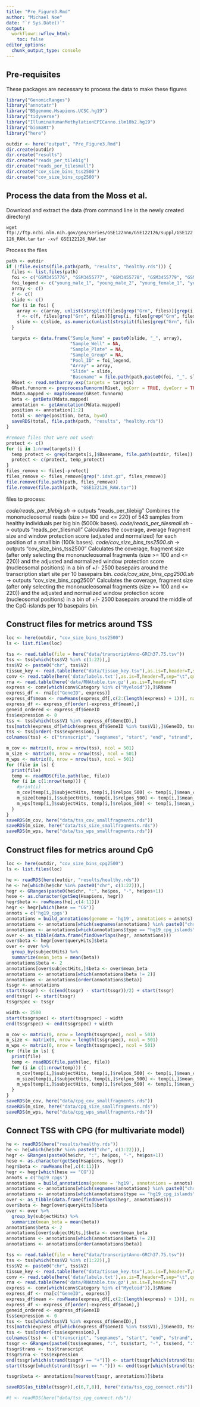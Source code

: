 ```yaml
---
title: "Pre_Figure3.Rmd"
author: "Michael Noe"
date: "`r Sys.Date()`" 
output:
  workflowr::wflow_html:
    toc: false
editor_options:
  chunk_output_type: console
---
```


## Pre-requisites

These packages are necessary to process the data to make these figures 

```r
library("GenomicRanges")
library("annotatr")
library("BSgenome.Hsapiens.UCSC.hg19")
library("tidyverse")
library("IlluminaHumanMethylationEPICanno.ilm10b2.hg19")
library("biomaRt")
library("here")
```

   
```r
outdir <- here("output", "Pre_Figure3.Rmd")
dir.create(outdir)
dir.create("results")
dir.create("reads_per_tilebig")
dir.create("reads_per_tilesmall")
dir.create("cov_size_bins_tss2500")
dir.create("cov_size_bins_cpg2500")
```


## Process the data from the Moss et al. 

Download and extract the data (from command line in the newly created directory)

`wget ftp://ftp.ncbi.nlm.nih.gov/geo/series/GSE122nnn/GSE122126/suppl/GSE122126_RAW.tar`
`tar -xvf GSE122126_RAW.tar`

Process the files

```r
path <- outdir 
if (!file.exists(file.path(path, "results", "healthy.rds"))) {
  files <- list.files(path)
  foi <- c("GSM3455776", "GSM3455777", "GSM3455778", "GSM3455779", "GSM3455780", "GSM3455781", "GSM3455782", "GSM3455783")
  foi_legend <- c("young_male_1", "young_male_2", "young_female_1", "young_female_2", "old_male_1", "old_male_2", "old_female_1", "old_female_2")
  array <- c()
  f <- c()
  slide <- c()
  for (i in foi) {
    array <- c(array, unlist(strsplit(files[grep("Grn", files)][grep(i, files[grep("Grn", files)])], "_"))[3])
    f <- c(f, files[grep("Grn", files)][grep(i, files[grep("Grn", files)])],files[grep("Red", files)][grep(i, files[grep("Red", files)])])
    slide <- c(slide, as.numeric(unlist(strsplit(files[grep("Grn", files)][grep(i, files[grep("Grn", files)])], "_"))[2]))
  }

  targets <- data.frame("Sample_Name" = paste0(slide, "_", array),
                        "Sample_Well" = NA,
                        "Sample_Plate" = NA,
                        "Sample_Group" = NA,
                        "Pool_ID" = foi_legend,
                        "Array" = array,
                        "Slide" = slide,
                        "Basename" = file.path(path,paste0(foi, "_", slide, "_", array)))
  RGset <- read.metharray.exp(targets = targets)
  GRset.funnorm <- preprocessFunnorm(RGset, bgCorr = TRUE, dyeCorr = TRUE, ratioConvert=T)
  Mdata.mapped <- mapToGenome(GRset.funnorm)
  beta <- getBeta(Mdata.mapped)
  annotation <- getAnnotation(Mdata.mapped)
  position <- annotation[1:2]
  total <- merge(position, beta, by=0)
  saveRDS(total, file.path(path, "results", "healthy.rds"))
}

#remove files that were not used: 
protect <- c()
for (i in 1:nrow(targets)) {
  temp_protect <- grep(targets[i,]$Basename, file.path(outdir, files))
  protect <- c(protect, temp_protect)
}
files_remove <- files[-protect]
files_remove <- files_remove[grep(".idat.gz", files_remove)]
file.remove(file.path(path, files_remove))
file.remove(file.path(path, "GSE122126_RAW.tar"))
```

files to process:

 *code/reads_per_tilebig.sh* -> outputs "reads_per_tilebig"
    Combines the mononucleosomal reads (size >= 100 and <= 220) of 543 samples from healthy individuals per big bin (5000k bases).
 *code/reads_per_tilesmall.sh* -> outputs "reads_per_tilesmall"
    Calculates the coverage, average fragment size and window protection score (adjusted and normalized) for each position of a small bin (100k bases). 
 *code/cov_size_bins_tss2500.sh* -> outputs "cov_size_bins_tss2500"
    Calculates the coverage, fragment size (after only selecting the mononucleosomal fragments (size >= 100 and <= 220)) and the adjusted and normalized window protection score (nucleosomal positions) in a bin of +/- 2500 basepairs around the transcription start site per 10 basepairs bin.
 *code/cov_size_bins_cpg2500.sh* -> outputs "cov_size_bins_cpg2500"
    Calculates the coverage, fragment size (after only selecting the mononucleosomal fragments (size >= 100 and <= 220)) and the adjusted and normalized window protection score (nucleosomal positions) in a bin of +/- 2500 basepairs around the middle of the CpG-islands per 10 basepairs bin.
    


## Construct files for metrics around TSS

```r
loc <- here(outdir, "cov_size_bins_tss2500")
ls <- list.files(loc)

tss <- read.table(file = here("data/transcriptAnno-GRCh37.75.tsv"))
tss <- tss[which(tss$V2 %in% c(1:22)),]
tss$V2 <- paste0("chr", tss$V2)
tissue_key <- read.table(here("data/tissue_key.tsv"),as.is=T,header=T,sep="\t",quote="\"")
conv <- read.table(here('data/labels.txt'),as.is=T,header=T,sep="\t",quote="\"")
rna <- read.table(here('data/RNAtable.tsv.gz'),as.is=T,header=T)
express <- conv[which(conv$Category %in% c("Myeloid")),]$RName
express_df <- rna[c("GeneID", express)]
express_df$mean <- rowMeans(express_df[,c(2:(length(express) + 1))], na.rm=T)
express_df <- express_df[order(-express_df$mean),]
geneid_ordered <- express_df$GeneID
tss$expression <- 0
tss <- tss[which(tss$V1 %in% express_df$GeneID),]
tss[match(express_df[which(express_df$GeneID %in% tss$V1),]$GeneID, tss$V1),]$expression <- express_df[which(express_df$GeneID %in% tss$V1),]$mean
tss <- tss[order(-tss$expression),]
colnames(tss) <- c("transcript", "seqnames", "start", "end", "strand", "expression")

m_cov <- matrix(0, nrow = nrow(tss), ncol = 501)
m_size <- matrix(0, nrow = nrow(tss), ncol = 501)
m_wps <- matrix(0, nrow = nrow(tss), ncol = 501)
for (file in ls) {
  print(file)
  temp <- readRDS(file.path(loc, file))
  for (i in c(1:nrow(temp))) {
    #print(i)
    m_cov[temp[i,]$subjectHits, temp[i,]$relpos_500] <- temp[i,]$mean_cov
    m_size[temp[i,]$subjectHits, temp[i,]$relpos_500] <- temp[i,]$mean_size
    m_wps[temp[i,]$subjectHits, temp[i,]$relpos_500] <- temp[i,]$mean_wps
  }
}
saveRDS(m_cov, here("data/tss_cov_smallfragments.rds"))
saveRDS(m_size, here("data/tss_size_smallfragments.rds"))
saveRDS(m_wps, here("data/tss_wps_smallfragments.rds"))
```


## Construct files for metrics around CpG

```r
loc <- here(outdir, "cov_size_bins_cpg2500")
ls <- list.files(loc)

he <- readRDS(here(outdir, "results/healthy.rds"))
he <- he[which(he$chr %in% paste0("chr", c(1:22))),]
hegr <- GRanges(paste0(he$chr, ":", he$pos, "-", he$pos+1))
hese <- as.character(getSeq(Hsapiens, hegr))
hegr$beta <- rowMeans(he[,c(4:11)])
hegr <- hegr[which(hese == "CG")]
annots = c('hg19_cpgs')
annotations = build_annotations(genome = 'hg19', annotations = annots)
annotations <- annotations[which(seqnames(annotations) %in% paste0("chr", c(1:22)))]
annotations <- annotations[which(annotations$type == "hg19_cpg_islands")]
over <- as_tibble(data.frame(findOverlaps(hegr, annotations)))
over$beta <- hegr[over$queryHits]$beta
over <- over %>%
  group_by(subjectHits) %>%
  summarize(mean_beta = mean(beta))
annotations$beta <- 2
annotations[over$subjectHits,]$beta <- over$mean_beta
annotations <- annotations[which(annotations$beta != 2)]
annotations <- annotations[order(annotations$beta)]
tssgr <- annotations
start(tssgr) <- (c(end(tssgr) - start(tssgr))/2) + start(tssgr)
end(tssgr) <- start(tssgr)
tssgrspec <- tssgr

width <- 2500
start(tssgrspec) <- start(tssgrspec) - width
end(tssgrspec) <- end(tssgrspec) + width

m_cov <- matrix(0, nrow = length(tssgrspec), ncol = 501)
m_size <- matrix(0, nrow = length(tssgrspec), ncol = 501)
m_wps <- matrix(0, nrow = length(tssgrspec), ncol = 501)
for (file in ls) {
  print(file)
  temp <- readRDS(file.path(loc, file))
  for (i in c(1:nrow(temp))) {
    m_cov[temp[i,]$subjectHits, temp[i,]$relpos_500] <- temp[i,]$mean_cov
    m_size[temp[i,]$subjectHits, temp[i,]$relpos_500] <- temp[i,]$mean_size
    m_wps[temp[i,]$subjectHits, temp[i,]$relpos_500] <- temp[i,]$mean_wps
  }
}
saveRDS(m_cov, here("data/cpg_cov_smallfragments.rds"))
saveRDS(m_size, here("data/cpg_size_smallfragments.rds"))
saveRDS(m_wps, here("data/cpg_wps_smallfragments.rds"))
```


## Connect TSS with CPG (for multivariate model)

```r
he <- readRDS(here("results/healthy.rds"))
he <- he[which(he$chr %in% paste0("chr", c(1:22))),]
hegr <- GRanges(paste0(he$chr, ":", he$pos, "-", he$pos+1))
hese <- as.character(getSeq(Hsapiens, hegr))
hegr$beta <- rowMeans(he[,c(4:11)])
hegr <- hegr[which(hese == "CG")]
annots = c('hg19_cpgs')
annotations = build_annotations(genome = 'hg19', annotations = annots)
annotations <- annotations[which(seqnames(annotations) %in% paste0("chr", c(1:22)))]
annotations <- annotations[which(annotations$type == "hg19_cpg_islands")]
over <- as_tibble(data.frame(findOverlaps(hegr, annotations)))
over$beta <- hegr[over$queryHits]$beta
over <- over %>%
  group_by(subjectHits) %>%
  summarize(mean_beta = mean(beta))
annotations$beta <- 2
annotations[over$subjectHits,]$beta <- over$mean_beta
annotations <- annotations[which(annotations$beta != 2)]
annotations <- annotations[order(annotations$beta)]

tss <- read.table(file = here("data/transcriptAnno-GRCh37.75.tsv"))
tss <- tss[which(tss$V2 %in% c(1:22)),]
tss$V2 <- paste0("chr", tss$V2)
tissue_key <- read.table(here("data/tissue_key.tsv"),as.is=T,header=T,sep="\t",quote="\"")
conv <- read.table(here('data/labels.txt'),as.is=T,header=T,sep="\t",quote="\"")
rna <- read.table(here('data/RNAtable.tsv.gz'),as.is=T,header=T)
express <- conv[which(conv$Category %in% c("Myeloid")),]$RName
express_df <- rna[c("GeneID", express)]
express_df$mean <- rowMeans(express_df[,c(2:(length(express) + 1))], na.rm=T)
express_df <- express_df[order(-express_df$mean),]
geneid_ordered <- express_df$GeneID
tss$expression <- 0
tss <- tss[which(tss$V1 %in% express_df$GeneID),]
tss[match(express_df[which(express_df$GeneID %in% tss$V1),]$GeneID, tss$V1),]$expression <- express_df[which(express_df$GeneID %in% tss$V1),]$mean
tss <- tss[order(-tss$expression),]
colnames(tss) <- c("transcript", "seqnames", "start", "end", "strand", "expression")
tssgr <- GRanges(paste0(tss$seqnames, ":", tss$start, "-", tss$end, ":", tss$strand))
tssgr$trans <- tss$transcript
tssgr$rna <- tss$expression
end(tssgr[which(strand(tssgr) == "+")]) <- start(tssgr[which(strand(tssgr) == "+")])
start(tssgr[which(strand(tssgr) == "-")]) <- end(tssgr[which(strand(tssgr) == "-")])

tssgr$beta <- annotations[nearest(tssgr, annotations)]$beta

saveRDS(as_tibble(tssgr)[,c(6,7,8)], here("data/tss_cpg_connect.rds"))

#t <- readRDS(here("data/tss_cpg_connect.rds"))
```

